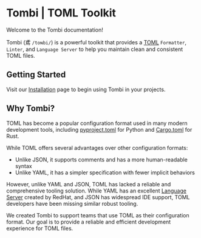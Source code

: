 # Tombi | TOML Toolkit

Welcome to the Tombi documentation!

Tombi (鳶 `/toɴbi/`) is a powerful toolkit that provides a [TOML](https://toml.io/) `Formatter`, `Linter`,
and `Language Server` to help you maintain clean and consistent TOML files.

## Getting Started

Visit our [Installation](/docs/installation) page to begin using Tombi in your projects.

## Why Tombi?

TOML has become a popular configuration format used in many modern development tools, including [pyproject.toml](https://peps.python.org/pep-0621/) for Python and [Cargo.toml](https://doc.rust-lang.org/cargo/reference/manifest.html) for Rust.

While TOML offers several advantages over other configuration formats:
- Unlike JSON, it supports comments and has a more human-readable syntax
- Unlike YAML, it has a simpler specification with fewer implicit behaviors

However, unlike YAML and JSON, TOML has lacked a reliable and comprehensive tooling solution. While YAML has an excellent [Language Server](https://github.com/redhat-developer/yaml-language-server) created by RedHat, and JSON has widespread IDE support, TOML developers have been missing similar robust tooling.

We created Tombi to support teams that use TOML as their configuration format. Our goal is to provide a reliable and efficient development experience for TOML files.

